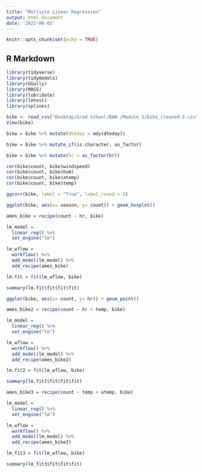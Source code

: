 ```yaml
---
title: "Multiple Linear Regression"
output: html_document
date: '2022-06-02'
---
```


```r
knitr::opts_chunk$set(echo = TRUE)
```

## R Markdown

```r
library(tidyverse)
library(tidymodels)
library(GGally)
library(MASS)
library(lubridate)
library(lmtest)
library(splines)


```

```r
bike <- read_csv("Desktop/Grad School/BAN /Module 1/bike_cleaned-3.csv")
View(bike)

```

```r
bike = bike %>% mutate(dteday = mdy(dteday))

bike = bike %>% mutate_if(is.character, as_factor)

bike = bike %>% mutate(hr = as_factor(hr))

```

```r

cor(bike$count, bike$windspeed)
cor(bike$count, bike$hum)
cor(bike$count, bike$atemp)
cor(bike$count, bike$temp)


```


```r

ggcorr(bike, label = "True", label_round = 2)


```





```r
ggplot(bike, aes(x= season, y= count)) + geom_boxplot()

```

```r

ames_bike = recipe(count ~ hr, bike)

lm_model =
  linear_reg() %>%
  set_engine("lm")

lm_wflow =
  workflow() %>%
  add_model(lm_model) %>%
  add_recipe(ames_bike)

lm.fit = fit(lm_wflow, bike)

```

```r
summary(lm.fit$fit$fit$fit)
```

```r

ggplot(bike, aes(x= count, y= hr)) + geom_point()


```

```r
ames_bike2 = recipe(count ~ hr + temp, bike)

lm_model =
  linear_reg() %>%
  set_engine("lm")

lm_wflow =
  workflow() %>%
  add_model(lm_model) %>%
  add_recipe(ames_bike2)

lm.fit2 = fit(lm_wflow, bike)
```

```r
summary(lm.fit2$fit$fit$fit)
```


```r

ames_bike3 = recipe(count ~ temp + atemp, bike)

lm_model =
  linear_reg() %>%
  set_engine("lm")

lm_wflow =
  workflow() %>%
  add_model(lm_model) %>%
  add_recipe(ames_bike3)

lm_fit3 = fit(lm_wflow, bike)

summary(lm_fit3$fit$fit$fit)
```


